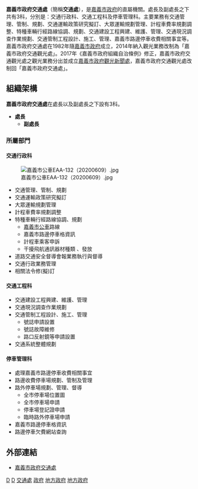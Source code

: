 {{中華民國政府部門基礎資訊
|部門名稱        = 嘉義市政府交通處
|外文名稱        = Department of Transportation, Chiayi City Government
|外文語言        = 英語
|部門標誌        = Emblem of Chiayi City.svg
|代表圖像        = 嘉義西市場大樓.JPG
|代表圖像名稱    = 交通處位在嘉義市西市場大樓。
|首長職銜        = 處長
|首長姓名        = [[鄭君健|鄭君健]]
|副首長職銜      = 副處長
|副首長姓名      = [[駱際方|駱際方]]
|副首長姓名二    = 
|副首長姓名三    = 
|副首長職銜二    = 
|副首長二姓名    = 
|副首長二姓名二  = 
|副首長二姓名三  = 
|秘書長職銜      = 
|秘書長姓名      = 
|秘書長姓名二    = 
|秘書長姓名三    = 
|副秘書長職銜    = 
|副秘書長姓名    = 
|副秘書長姓名二  = 
|副秘書長姓名三  = 
|任命者姓名      = 
|成立日期        = 1982年7月成立交通處<br>2014年1月改制交通觀光處<br>2018年1月改制交通處
|解散日期        = 
|所屬部門        = {{CYI-G}}
|組織編制        = 
|內部單位        = 3科
|附屬機關        = 
|授權法源        = [[s:嘉義市政府組織自治條例_(民國106年)|嘉義市政府組織自治條例]]
|員額任期        = 
|員額            = 
|年度預算額      =
|地址            = [[嘉義市|嘉義市]][[西區_(嘉義市)|西區]]國華街245號8樓之15
|電話            = +886 5 229-4581-2
|網站            = [http://www.chiayi.gov.tw/web/traffic/index.asp www.chiayi.gov.tw]
|備註            = 
}}
'''嘉義市政府交通處'''（簡稱'''交通處'''），是[[嘉義市政府|嘉義市政府]]的直屬機關。處長及副處長之下共有3科，分別是：交通行政科、交通工程科及停車管理科。主要業務有交通管理、管制、規劃、交通運輸政策研究擬訂、大眾運輸規劃管理、計程車費率規劃調整、特種車輛行經路線協調、規劃、交通建設工程興建、維護、管理、交通現況調查作業規劃、交通管制工程設計、施工、管理、嘉義市路邊停車收費相關事宜等。嘉義市政府交通處在1982年隨[[嘉義市政府|嘉義市政府]]成立，2014年納入觀光業務改制為「嘉義市政府交通觀光處」。2017年《嘉義市政府組織自治條例》修正，嘉義市政府交通觀光處之觀光業務分出並成立[[嘉義市政府觀光新聞處|嘉義市政府觀光新聞處]]，嘉義市政府交通觀光處改制回「嘉義市政府交通處」。

==組織架構==
'''嘉義市政府交通處'''在處長以及副處長之下設有3科。
*'''處長'''
**'''副處長'''

===所屬部門===
====交通行政科====
[[File:嘉義市公車EAA-132（20200609）.jpg|right]]
*交通管理、管制、規劃
*交通運輸政策研究擬訂　　　
*大眾運輸規劃管理
*計程車費率規劃調整
*特種車輛行經路線協調、規劃
**[[嘉義市公車|嘉義市公車]]路線
**嘉義市路邊停車格資訊
**計程車乘客申訴
**干擾飛航通訊器材種類 、發放
*道路交通安全督導會報業務執行與督導
*交通行政業務管理
*相關法令修(擬)訂

====交通工程科====
*交通建設工程興建、維護、管理
*交通現況調查作業規劃
*交通管制工程設計、施工、管理
**號誌申請設置
**號誌故障維修
**路口反射鏡等申請設置
*交通系統整體規劃

====停車管理科====
*處理嘉義市路邊停車收費相關事宜
*路邊收費停車場規劃、管制及管理
*路外停車場規劃、管理、督導
**全市停車場位置圖
**全市停車場申請
**停車場登記證申請
**臨時路外停車場申請
*嘉義市路邊停車格資訊
*路邊停車欠費網站查詢

== 外部連結 ==
* [http://www.chiayi.gov.tw/web/traffic/index.asp 嘉義市政府交通處]{{Wayback|url=http://www.chiayi.gov.tw/web/traffic/index.asp |date=20200224141759 }}{{zh}}{{en}}

{{嘉義市政府所屬機關}}
[[Category:1982年建立政府機構|D]]
[[Category:1982年台灣建立|D]]
[[Category:嘉義市政府|交通處]]
[[Category:嘉義市交通|政府]]
[[Category:台灣交通運輸組織|地方政府]]
[[Category:交通機構|地方政府]]